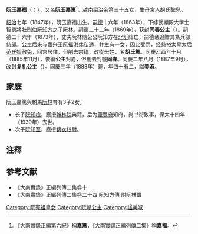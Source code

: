 {{東亞女性歷史人物
|名稱 =阮玉嘉福
|身份 =[[阮朝|阮朝]]復禮公主
|國家 =[[大南|大南]]
|時代 =[[阮朝|阮朝]]
|姓名=阮玉嘉福
|字=
|出生日期=1847年<br>紹治七年
|出生地點=大南[[顺化|富春京]]
|婚年=1863年
|逝世日期={{death year and age|1888|1847}}<br>同慶三年
|逝世地點=大南[[顺化|富春京]]
|諡號=美淑
|墓葬=
|祠廟=
|父親=[[紹治帝|紹治帝]]
|母親=宮人[[胡氏懿兒|胡氏懿兒]]
|夫=[[阮林|阮林]]
|同胞兄弟=
|同胞姊妹=
|子=[[阮知檢|阮知檢]]、[[阮知至|阮知至]]
}}
'''阮玉嘉福'''（{{vie|v=Nguyễn Ngọc Gia Phúc|hn=阮玉嘉福}}；{{bd|1847年||1887年||catIdx=R}}），又名'''阮玉嘉篤'''<ref>《大南實錄正編第六紀》稱'''嘉篤'''，《大南實錄正編列傳二集》稱'''嘉福'''。</ref>，[[越南|越南]][[绍治帝|绍治帝]]第三十五女，生母宮人[[胡氏懿兒|胡氏懿兒]]。

[[紹治|紹治]]七年（1847年），阮玉嘉福出生。[[嗣德|嗣德]]十六年（1863年），下嫁武顯殿大學士智勇將壯烈伯[[阮知方|阮知方]]之子[[阮林|阮林]]。嗣德二十二年（1869年），获封'''同春公主'''（{{vie|v=Đồng Xuân Công Chúa|hn=同春公主}}）。嗣德二十六年（1873年），丈夫阮林随公公阮知方在[[北圻|北圻]]阵亡，嗣德帝追贈其為兵部侍郎。公主后來与嘉兴王[[阮福洪休|阮福洪休]]私通，并生有一女，因此受罚，经慈裕太皇太后[[范氏姮|范氏姮]]赦免，回宫居住，但削去宗籍，改從母姓，名'''胡氏篤'''。同慶乙酉年十月（1885年11月），恢復'''公主'''封爵，但刪去封號'''同春'''。同慶二年八月（1887年9月），改封'''复礼公主'''（{{vie|v=Phục Lễ Công Chúa|hn=復禮公主}}）。同慶三年（1888年）薨，年四十有二，諡'''美淑'''。

==家庭==
阮玉嘉篤與駙馬[[阮林|阮林]]育有3子2女。
*长子[[阮知檢|阮知檢]]，廕授[[翰林院|翰林院]]典籍，后为[[肇豐府|肇豐府]]知府，尚书衔致事，保大十四年（1939年）去世。
*次子[[阮知至|阮知至]]，廕授[[锦衣校尉|锦衣校尉]]。

==注釋==
{{reflist}}

==参考文献==
*《大南實錄》正編列傳二集卷十
*《大南實錄》正編列傳二集卷二十四 阮知方傳 附阮林傳

{{阮憲祖子女}}
[[Category:阮宪祖皇女|Category:阮宪祖皇女]]
[[Category:阮朝公主|Category:阮朝公主]]
[[Category:諡美淑|Category:諡美淑]]